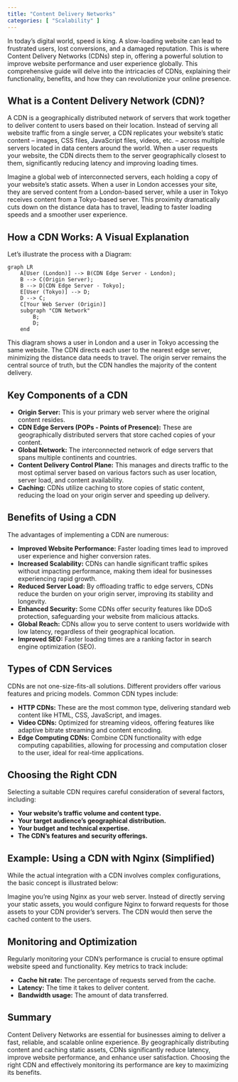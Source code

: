 ```yaml
---
title: "Content Delivery Networks"
categories: [ "Scalability" ]
---
```



In today's digital world, speed is king.  A slow-loading website can lead to frustrated users, lost conversions, and a damaged reputation.  This is where Content Delivery Networks (CDNs) step in, offering a powerful solution to improve website performance and user experience globally.  This comprehensive guide will delve into the intricacies of CDNs, explaining their functionality, benefits, and how they can revolutionize your online presence.


## What is a Content Delivery Network (CDN)?

A CDN is a geographically distributed network of servers that work together to deliver content to users based on their location. Instead of serving all website traffic from a single server, a CDN replicates your website's static content – images, CSS files, JavaScript files, videos, etc. – across multiple servers located in data centers around the world.  When a user requests your website, the CDN directs them to the server geographically closest to them, significantly reducing latency and improving loading times.

Imagine a global web of interconnected servers, each holding a copy of your website's static assets.  When a user in London accesses your site, they are served content from a London-based server, while a user in Tokyo receives content from a Tokyo-based server.  This proximity dramatically cuts down on the distance data has to travel, leading to faster loading speeds and a smoother user experience.


## How a CDN Works: A Visual Explanation

Let's illustrate the process with a Diagram:

```mermaid
graph LR
    A[User (London)] --> B(CDN Edge Server - London);
    B --> C(Origin Server);
    B --> D[CDN Edge Server - Tokyo];
    E[User (Tokyo)] --> D;
    D --> C;
    C[Your Web Server (Origin)]
    subgraph "CDN Network"
        B;
        D;
    end
```

This diagram shows a user in London and a user in Tokyo accessing the same website. The CDN directs each user to the nearest edge server, minimizing the distance data needs to travel. The origin server remains the central source of truth, but the CDN handles the majority of the content delivery.


## Key Components of a CDN

* **Origin Server:** This is your primary web server where the original content resides.
* **CDN Edge Servers (POPs - Points of Presence):** These are geographically distributed servers that store cached copies of your content.
* **Global Network:** The interconnected network of edge servers that spans multiple continents and countries.
* **Content Delivery Control Plane:**  This manages and directs traffic to the most optimal server based on various factors such as user location, server load, and content availability.
* **Caching:**  CDNs utilize caching to store copies of static content, reducing the load on your origin server and speeding up delivery.


## Benefits of Using a CDN

The advantages of implementing a CDN are numerous:

* **Improved Website Performance:** Faster loading times lead to improved user experience and higher conversion rates.
* **Increased Scalability:** CDNs can handle significant traffic spikes without impacting performance, making them ideal for businesses experiencing rapid growth.
* **Reduced Server Load:** By offloading traffic to edge servers, CDNs reduce the burden on your origin server, improving its stability and longevity.
* **Enhanced Security:** Some CDNs offer security features like DDoS protection, safeguarding your website from malicious attacks.
* **Global Reach:**  CDNs allow you to serve content to users worldwide with low latency, regardless of their geographical location.
* **Improved SEO:**  Faster loading times are a ranking factor in search engine optimization (SEO).


##  Types of CDN Services

CDNs are not one-size-fits-all solutions. Different providers offer various features and pricing models.  Common CDN types include:

* **HTTP CDNs:** These are the most common type, delivering standard web content like HTML, CSS, JavaScript, and images.
* **Video CDNs:** Optimized for streaming videos, offering features like adaptive bitrate streaming and content encoding.
* **Edge Computing CDNs:** Combine CDN functionality with edge computing capabilities, allowing for processing and computation closer to the user, ideal for real-time applications.


## Choosing the Right CDN

Selecting a suitable CDN requires careful consideration of several factors, including:

* **Your website's traffic volume and content type.**
* **Your target audience's geographical distribution.**
* **Your budget and technical expertise.**
* **The CDN's features and security offerings.**


## Example: Using a CDN with Nginx (Simplified)

While the actual integration with a CDN involves complex configurations, the basic concept is illustrated below:

Imagine you're using Nginx as your web server.  Instead of directly serving your static assets, you would configure Nginx to forward requests for those assets to your CDN provider's servers.  The CDN would then serve the cached content to the users.


##  Monitoring and Optimization

Regularly monitoring your CDN's performance is crucial to ensure optimal website speed and functionality.  Key metrics to track include:

* **Cache hit rate:**  The percentage of requests served from the cache.
* **Latency:** The time it takes to deliver content.
* **Bandwidth usage:** The amount of data transferred.



## Summary

Content Delivery Networks are essential for businesses aiming to deliver a fast, reliable, and scalable online experience. By geographically distributing content and caching static assets, CDNs significantly reduce latency, improve website performance, and enhance user satisfaction.  Choosing the right CDN and effectively monitoring its performance are key to maximizing its benefits.

